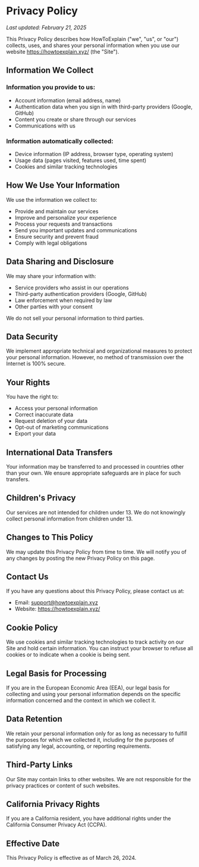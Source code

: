 # Privacy Policy

*Last updated: February 21, 2025*

This Privacy Policy describes how HowToExplain ("we", "us", or "our") collects, uses, and shares your personal information when you use our website https://howtoexplain.xyz/ (the "Site").

## Information We Collect

### Information you provide to us:
- Account information (email address, name)
- Authentication data when you sign in with third-party providers (Google, GitHub)
- Content you create or share through our services
- Communications with us

### Information automatically collected:
- Device information (IP address, browser type, operating system)
- Usage data (pages visited, features used, time spent)
- Cookies and similar tracking technologies

## How We Use Your Information

We use the information we collect to:
- Provide and maintain our services
- Improve and personalize your experience
- Process your requests and transactions
- Send you important updates and communications
- Ensure security and prevent fraud
- Comply with legal obligations

## Data Sharing and Disclosure

We may share your information with:
- Service providers who assist in our operations
- Third-party authentication providers (Google, GitHub)
- Law enforcement when required by law
- Other parties with your consent

We do not sell your personal information to third parties.

## Data Security

We implement appropriate technical and organizational measures to protect your personal information. However, no method of transmission over the Internet is 100% secure.

## Your Rights

You have the right to:
- Access your personal information
- Correct inaccurate data
- Request deletion of your data
- Opt-out of marketing communications
- Export your data

## International Data Transfers

Your information may be transferred to and processed in countries other than your own. We ensure appropriate safeguards are in place for such transfers.

## Children's Privacy

Our services are not intended for children under 13. We do not knowingly collect personal information from children under 13.

## Changes to This Policy

We may update this Privacy Policy from time to time. We will notify you of any changes by posting the new Privacy Policy on this page.

## Contact Us

If you have any questions about this Privacy Policy, please contact us at:

- Email: support@howtoexplain.xyz
- Website: https://howtoexplain.xyz/

## Cookie Policy

We use cookies and similar tracking technologies to track activity on our Site and hold certain information. You can instruct your browser to refuse all cookies or to indicate when a cookie is being sent.

## Legal Basis for Processing

If you are in the European Economic Area (EEA), our legal basis for collecting and using your personal information depends on the specific information concerned and the context in which we collect it.

## Data Retention

We retain your personal information only for as long as necessary to fulfill the purposes for which we collected it, including for the purposes of satisfying any legal, accounting, or reporting requirements.

## Third-Party Links

Our Site may contain links to other websites. We are not responsible for the privacy practices or content of such websites.

## California Privacy Rights

If you are a California resident, you have additional rights under the California Consumer Privacy Act (CCPA).

## Effective Date

This Privacy Policy is effective as of March 26, 2024.
